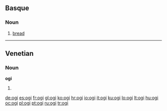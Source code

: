 ==Basque==

===Noun===
{{eu-noun}}

# [[bread]]

----

==Venetian==

===Noun===
'''ogi''' {{m}}

# {{plural of|[[ogio]]|lang=vec}}

[[de:ogi]]
[[es:ogi]]
[[fr:ogi]]
[[gl:ogi]]
[[ko:ogi]]
[[hr:ogi]]
[[io:ogi]]
[[it:ogi]]
[[ku:ogi]]
[[lo:ogi]]
[[lt:ogi]]
[[hu:ogi]]
[[oc:ogi]]
[[pl:ogi]]
[[pt:ogi]]
[[ru:ogi]]
[[tr:ogi]]